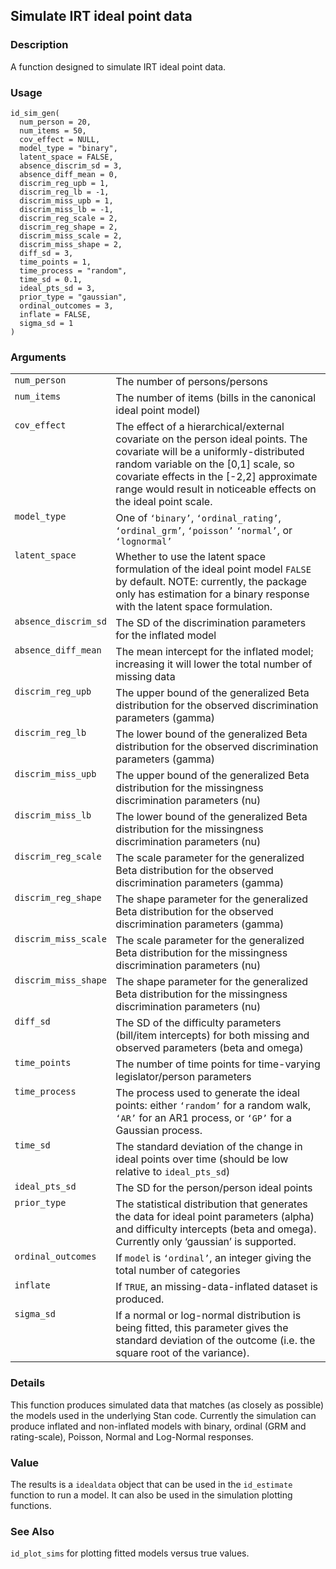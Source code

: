 
## Simulate IRT ideal point data {.unnumbered}


### Description

A function designed to simulate IRT ideal point data.



### Usage

<pre><code class='language-R'>id_sim_gen(
  num_person = 20,
  num_items = 50,
  cov_effect = NULL,
  model_type = "binary",
  latent_space = FALSE,
  absence_discrim_sd = 3,
  absence_diff_mean = 0,
  discrim_reg_upb = 1,
  discrim_reg_lb = -1,
  discrim_miss_upb = 1,
  discrim_miss_lb = -1,
  discrim_reg_scale = 2,
  discrim_reg_shape = 2,
  discrim_miss_scale = 2,
  discrim_miss_shape = 2,
  diff_sd = 3,
  time_points = 1,
  time_process = "random",
  time_sd = 0.1,
  ideal_pts_sd = 3,
  prior_type = "gaussian",
  ordinal_outcomes = 3,
  inflate = FALSE,
  sigma_sd = 1
)
</code></pre>


### Arguments

<table>
<tr><td style = "white-space: nowrap; font-family: monospace; vertical-align: top"><code id="num_person">num_person</code></td>
<td>
The number of persons/persons
</td></tr>
<tr><td style = "white-space: nowrap; font-family: monospace; vertical-align: top"><code id="num_items">num_items</code></td>
<td>
The number of items (bills in the canonical ideal point model)
</td></tr>
<tr><td style = "white-space: nowrap; font-family: monospace; vertical-align: top"><code id="cov_effect">cov_effect</code></td>
<td>
The effect of a hierarchical/external covariate on the person
ideal points. The covariate will be a uniformly-distributed random variable on the
[0,1] scale, so covariate effects in the [-2,2] approximate range would result in 
noticeable effects on the ideal point scale.
</td></tr>
<tr><td style = "white-space: nowrap; font-family: monospace; vertical-align: top"><code id="model_type">model_type</code></td>
<td>
One of <code>'binary'</code>, <code>'ordinal_rating'</code>, <code>'ordinal_grm'</code>, <code>'poisson'</code>
<code>'normal'</code>, or <code>'lognormal'</code>
</td></tr>
<tr><td style = "white-space: nowrap; font-family: monospace; vertical-align: top"><code id="latent_space">latent_space</code></td>
<td>
Whether to use the latent space formulation of the ideal point model 
<code>FALSE</code> by default. NOTE: currently, the package only has estimation for a 
binary response with the latent space formulation.
</td></tr>
<tr><td style = "white-space: nowrap; font-family: monospace; vertical-align: top"><code id="absence_discrim_sd">absence_discrim_sd</code></td>
<td>
The SD of the discrimination parameters for the inflated model
</td></tr>
<tr><td style = "white-space: nowrap; font-family: monospace; vertical-align: top"><code id="absence_diff_mean">absence_diff_mean</code></td>
<td>
The mean intercept for the inflated model; increasing it will lower the total number of
missing data
</td></tr>
<tr><td style = "white-space: nowrap; font-family: monospace; vertical-align: top"><code id="discrim_reg_upb">discrim_reg_upb</code></td>
<td>
The upper bound of the generalized Beta distribution for the
observed discrimination parameters (gamma)
</td></tr>
<tr><td style = "white-space: nowrap; font-family: monospace; vertical-align: top"><code id="discrim_reg_lb">discrim_reg_lb</code></td>
<td>
The lower bound of the generalized Beta distribution for the
observed discrimination parameters (gamma)
</td></tr>
<tr><td style = "white-space: nowrap; font-family: monospace; vertical-align: top"><code id="discrim_miss_upb">discrim_miss_upb</code></td>
<td>
The upper bound of the generalized Beta distribution for the
missingness discrimination parameters (nu)
</td></tr>
<tr><td style = "white-space: nowrap; font-family: monospace; vertical-align: top"><code id="discrim_miss_lb">discrim_miss_lb</code></td>
<td>
The lower bound of the generalized Beta distribution for the
missingness discrimination parameters (nu)
</td></tr>
<tr><td style = "white-space: nowrap; font-family: monospace; vertical-align: top"><code id="discrim_reg_scale">discrim_reg_scale</code></td>
<td>
The scale parameter for the generalized Beta
distribution for the observed discrimination parameters (gamma)
</td></tr>
<tr><td style = "white-space: nowrap; font-family: monospace; vertical-align: top"><code id="discrim_reg_shape">discrim_reg_shape</code></td>
<td>
The shape parameter for the generalized Beta
distribution for the observed discrimination parameters (gamma)
</td></tr>
<tr><td style = "white-space: nowrap; font-family: monospace; vertical-align: top"><code id="discrim_miss_scale">discrim_miss_scale</code></td>
<td>
The scale parameter for the generalized Beta
distribution for the missingness discrimination parameters (nu)
</td></tr>
<tr><td style = "white-space: nowrap; font-family: monospace; vertical-align: top"><code id="discrim_miss_shape">discrim_miss_shape</code></td>
<td>
The shape parameter for the generalized Beta
distribution for the missingness discrimination parameters (nu)
</td></tr>
<tr><td style = "white-space: nowrap; font-family: monospace; vertical-align: top"><code id="diff_sd">diff_sd</code></td>
<td>
The SD of the difficulty parameters (bill/item intercepts)
for both missing and observed parameters (beta and omega)
</td></tr>
<tr><td style = "white-space: nowrap; font-family: monospace; vertical-align: top"><code id="time_points">time_points</code></td>
<td>
The number of time points for time-varying legislator/person parameters
</td></tr>
<tr><td style = "white-space: nowrap; font-family: monospace; vertical-align: top"><code id="time_process">time_process</code></td>
<td>
The process used to generate the ideal points: either <code>'random'</code> 
for a random walk, <code>'AR'</code> for an AR1 process,
or <code>'GP'</code> for a Gaussian process.
</td></tr>
<tr><td style = "white-space: nowrap; font-family: monospace; vertical-align: top"><code id="time_sd">time_sd</code></td>
<td>
The standard deviation of the change in ideal points over time (should be low relative to 
<code>ideal_pts_sd</code>)
</td></tr>
<tr><td style = "white-space: nowrap; font-family: monospace; vertical-align: top"><code id="ideal_pts_sd">ideal_pts_sd</code></td>
<td>
The SD for the person/person ideal points
</td></tr>
<tr><td style = "white-space: nowrap; font-family: monospace; vertical-align: top"><code id="prior_type">prior_type</code></td>
<td>
The statistical distribution that generates the data for
ideal point parameters (alpha) and difficulty intercepts (beta and omega). Currently only 
'gaussian' is supported.
</td></tr>
<tr><td style = "white-space: nowrap; font-family: monospace; vertical-align: top"><code id="ordinal_outcomes">ordinal_outcomes</code></td>
<td>
If <code>model</code> is <code>'ordinal'</code>, an integer giving the total number of categories
</td></tr>
<tr><td style = "white-space: nowrap; font-family: monospace; vertical-align: top"><code id="inflate">inflate</code></td>
<td>
If <code>TRUE</code>, an missing-data-inflated dataset is produced.
</td></tr>
<tr><td style = "white-space: nowrap; font-family: monospace; vertical-align: top"><code id="sigma_sd">sigma_sd</code></td>
<td>
If a normal or log-normal distribution is being fitted, this parameter gives the standard 
deviation of the outcome (i.e. the square root of the variance).
</td></tr>
</table>


### Details

This function produces simulated data that matches (as closely as possible) the models
used in the underlying Stan code. Currently the simulation can produce inflated and non-inflated
models with binary, ordinal (GRM and rating-scale), Poisson, Normal and Log-Normal responses.



### Value

The results is a <code>idealdata</code> object that can be used in the 
<code>id_estimate</code> function to run a model. It can also be used in the simulation
plotting functions.



### See Also

<code>id_plot_sims</code> for plotting fitted models versus true values.


